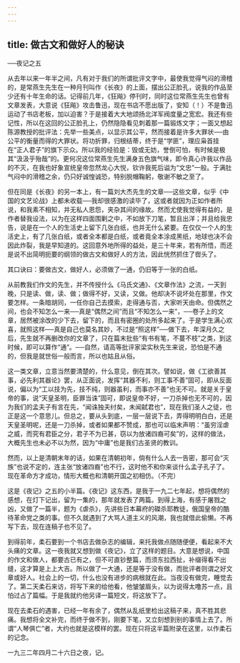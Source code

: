 ```yaml
---
---
---
```

title: 做古文和做好人的秘诀
---



──夜记之五

从去年以来一年半之间，凡有对于我们的所谓批评文字中，最使我觉得气闷的滑稽的，是常燕生先生在一种月刊叫作《长夜》的上面，摆出公正脸孔，说我的作品至少还有十年生命的话。记得前几年，《狂飚》停刊时，同时这位常燕生先生也曾有文章发表，大意说《狂飚》攻击鲁迅，现在书店不愿出版了，安知（！）不是鲁迅运动了书店老板，加以迫害？于是接着大大地颂扬北洋军阀度量之宽宏。我还有些记性，所以在这回的公正脸孔上，仍然隐隐看见刺着那一篇锻炼文字；一面又想起陈源教授的批评法：先举一些美点，以显示其公平，然而接着是许多大罪状──由公平的衡量而得的大罪状。将功折罪，归根结蒂，终于是“学匪”，理应枭首挂在“正人君子”的旗下示众。所以我的经验是：毁或无妨，誉倒可怕，有时候是极其“汲汲乎殆哉”的。更何况这位常燕生先生满身五色旗气味，即令真心许我以作品的不灭，在我也好象宣统皇帝忽然龙心大悦，钦许我死后谥为“文忠”一般。于满肚气闷中的滑稽之余，仍只好诚惶诚恐，特别脱帽鞠躬，敬谢不敏之至了。

但在同是《长夜》的另一本上，有一篇刘大杰先生的文章──这些文章，似乎《中国的文艺论战》上都未收载──我却很感激的读毕了，这或者就因为正如作者所说，和我素不相知，并无私人恩怨，夹杂其间的缘故。然而尤使我觉得有益的，是作者替我设法，以为在这样四面围剿之中，不如放下刀笔，暂且出洋；并且给我忠告，说是在一个人的生活史上留下几张白纸，也并无什么紧要。在仅仅一个人的生活史上，有了几张白纸，或者全本都是白纸，或者竟全本涂成黑纸，地球也决不会因此炸裂，我是早知道的。这回意外地所得的益处，是三十年来，若有所悟，而还是说不出简明扼要的纲领的做古文和做好人的方法，因此恍然抓住了辔头了。

其口诀曰：要做古文，做好人，必须做了一通，仍旧等于一张的白纸。

从前教我们作文的先生，并不传授什么《马氏文通》、《文章作法》之流，一天到晚，只是读、做，读、做；做得不好，又读，又做。他却决不说坏处在那里，作文要怎样。一条暗胡同，一任你自己去摸索，走得通与否，大家听天由命。但偶然之间，也会不知怎么一来──真是“偶然之间”而且“不知怎么一来”，──卷子上的文章，居然被涂改的少下去，留下的，而且有密圈的处所多起来了。于是学生满心欢喜，就照这样──真是自己也莫名其妙，不过是“照这样”──做下去，年深月久之后，先生就不再删改你的文章了，只在篇末批些“有书有笔，不蔓不枝”之类，到这时候，即可以算作“通”。──自然，请高等批评家梁实秋先生来说，恐怕是不通的，但我是就世俗一般而言，所以也姑且从俗。

这一类文章，立意当然要清楚的，什么意见，倒在其次。譬如说，做《工欲善其事，必先利其器论》罢，从正面说，发挥“其器不利，则工事不善”固可，即从反面说，偏以为“工以技为先，技不纯，则器虽利，而事亦不善”也无不可。就是关于皇帝的事，说“天皇圣明，臣罪当诛”固可，即说皇帝不好，一刀杀掉也无不可的，因为我们的孟夫子有言在先，“闻诛独夫纣矣，未闻弑君也”，现在我们圣人之徒，也正是这一个意思儿。但总之，要从头到底，一层一层说下去，弄得明明白白，还是天皇圣明呢，还是一刀杀掉，或者如果都不赞成，那也可以临末声明：“虽穷淫虐之威，而究有君臣之分，君子不为已甚，窃以为放诸四裔可矣”的，这样的做法，大概先生也未必不以为然，因为“中庸”也是我们古圣贤的教训。

然而，以上是清朝末年的话，如果在清朝初年，倘有什么人去一告密，那可会“灭族”也说不定的，连主张“放诸四裔”也不行，这时他不和你来谈什么孟子孔子了。现在革命方才成功，情形大概也和清朝开国之初相仿。（不完）

这是《夜记》之五的小半篇。《夜记》这东西，是我于一九二七年起，想将偶然的感想，在灯下记出，留为一集的，那年就发表了两篇。到得上海，有感于屠戮之凶，又做了一篇半，题为《虐杀》，先讲些日本幕府的磔杀耶教徒，俄国皇帝的酷待革命党之类的事。但不久就遇到了大骂人道主义的风潮，我也就借此偷懒。不再写下去，现在连稿子也不见了。

到得前年，柔石要到一个书店去做杂志的编辑，来托我做点随随便便，看起来不大头痛的文章。这一夜我就又想到做《夜记》，立了这样的题目。大意是想说，中国的作文和做人，都要古已有之，但不可直钞整篇，而须东拉西扯，补缀得看不出缝，这才算是上上大吉。所以做了一大通，还是等于没有做，而批评者则谓之好文章或好人。社会上的一切，什么也没有进步的病根就在此。当夜没有做完，睡觉去了。第二天柔石来访，将写下来的给他看，他皱皱眉头，以为说得太噜苏一点，且怕过占了篇幅。于是我就约他另译一篇短文，将这放下了。

现在去柔石的遇害，已经一年有余了，偶然从乱纸里检出这稿子来，真不胜其悲痛。我想将全文补完，而终于做不到，刚要下笔，又立刻想到别的事情上去了。所谓“人琴俱亡”者，大约也就是这模样的罢。现在只将这半篇附录在这里，以作柔石的记念。

一九三二年四月二十六日之夜，记。